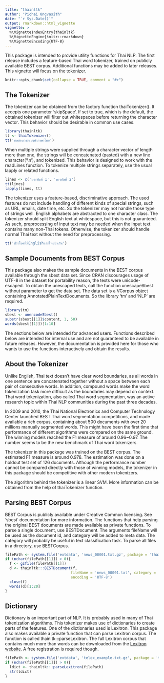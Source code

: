 ```yaml
---
title: "thainltk"
author: "Pichai Ongvasith"
date: "`r Sys.Date()`"
output: rmarkdown::html_vignette
vignette: >
  %\VignetteIndexEntry{thainltk}
  %\VignetteEngine{knitr::rmarkdown}
  %\VignetteEncoding{UTF-8}
---
```


This package is intended to provide utility functions for Thai NLP. The first release includes a feature-based Thai word tokenizer, trained on publicly available BEST corpus. Additional functions may be added to later releases. This vignette will focus on the tokenizer.

```r
knitr::opts_chunk$set(collapse = TRUE, comment = "#>")
```

## The Tokenizer

The tokenizer can be obtained from the factory function thaiTokenizer(). It accepts one parameter 'skipSpace'. If set to true, which is the default, the obtained tokenizer will filter out whitespaces before returning the character vector. This behavior should be desirable in common use cases. 

```r
library(thainltk)
tt <- thaiTokenizer()
tt('ทดสอบการแบ่งคำภาษาไทย')
```

When multiple strings were supplied through a character vector of length more than one, the strings will be concatenated (pasted) with a new line character('\\n'), and tokenized. This behavior is designed to work with the readLines function. To tokenize multiple strings separately, use the usual lapply or related functions. 

```r
lines <- c('บรรทัดที่ 1', 'บรรทัดที่ 2')
tt(lines)
lapply(lines, tt)
```

The tokenizer uses a feature-based, discriminative approach. The used features do not include handling of different kinds of special strings, such as URL, emails, date time, etc. So the tokenizer may not handle those type of strings well. English alphabets are abstracted to one character class. The tokenizer should split English text at whitespace, but this is not guaranteed. As such, preprocessing of input text may be needed when the input text contains many non-Thai tokens. Otherwise, the tokenizer should handle normal Thai text without the need for preprocessing.

```r
tt('ประโยคที่มีEnglishและไทยปนกัน')
```

## Sample Documents from BEST Corpus

This package also makes the sample documents in the BEST corpus available through the sbest data set. Since CRAN discourages usage of UTF-8 in the dataset for portability reason, the texts were unicode-escaped. To obtain the unescaped texts, call the function unescapeSbest without parameter to get the data set. The data set is a VCorpus object containing AnnotatedPlainTextDocuments. So the library 'tm' and 'NLP' are required.

```r
library(tm)
sbest <- unencodeSbest()
substr(sbest[[1]]$content, 1, 50)
words(sbest[[1]])[1:10]
```

The sections below are intended for advanced users. Functions described below are intended for internal use and are not guaranteed to be available in future releases. However, the documentation is provided here for those who wants to use the functions interactively and obtain the results.

## About the Tokenizer

Unlike English, Thai text doesn't have clear word boundaries, as all words in one sentence are concatenated together without a space between each pair of consecutive words. In addition, compound words make the word tokenization task more difficult as the boundaries may depend on context. Thai word tokenization, also called Thai word segmentation, was an active research topic within Thai NLP communities during the past three decades.

In 2009 and 2010, the Thai National Electronics and Computer Technology Center launched BEST Thai word segmentation competitions, and made available a rich corpus, containing about 500 documents with over 20 millions manually segmented words. This might have been the first time that performance of different algorithms were compared on the same ground. The winning models reached the F1 measure of around 0.96~0.97. The number seems to be the new benchmark of Thai word tokenizers.

The tokenizer in this package was trained on the BEST corpus. The estimated F1 measure is around 0.978. The estimation was done on a holdout test set of 126 documents. Although the performance number cannot be compared directly with those of winning models, the tokenizer in this package should be competitive with other modern tokenizers.

The algorithm behind the tokenizer is a linear SVM. More information can be obtained from the help of thaiTokenizer function.

## Parsing BEST Corpus

BEST Corpus is publicly available under Creative Common licensing. See 'sbest' documentation for more information. The functions that help parsing the original BEST documents are made available as private functions. To parse a single document, use BESTDocument. The arguments fileName will be used as the document id, and category will be added to meta data. The category will probably be useful in text classification task. To parse all files in a directory, use BESTCorpus.

```r
filePath <- system.file('extdata', 'news_00001.txt.gz', package = 'thainltk')
if (nchar(filePath[[1]]) > 0){
  f <- gzfile(filePath[[1]])
  d <- thainltk:::BESTDocument(f, 
                              fileName = 'news_00001.txt', category = 'news', 
                              encoding = 'UTF-8')
  close(f)
  words(d)[1:20]
}
```

## Dictionary

Dictionary is an important part of NLP. It is probably used in many of Thai tokenization algorithms. This tokenizer makes use of dictionaries to create parts of the features. One of the dictionaries used is Lexitron. This package also makes available a private function that can parse Lexitron corpus. The function is called thainltk:::parseLexitron. The full Lexitron corpus that contains much more than words can be downloaded from the [Lexitron website](http://lexitron.nectec.or.th/2009_1/). A free registration is required though.

```r
filePath <- system.file('extdata', 'telex_example.txt.gz', package = 'thainltk')
if (nchar(filePath[[1]]) > 0){
  ldict <- thainltk:::parseLexitron(filePath)
  str(ldict)
}
```
